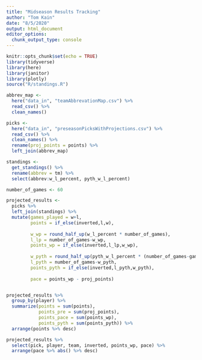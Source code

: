 ```yaml
---
title: "Midseason Results Tracking"
author: "Tom Kain"
date: "8/5/2020"
output: html_document
editor_options: 
  chunk_output_type: console
---
```


```r
knitr::opts_chunk$set(echo = TRUE)
library(tidyverse)
library(here)
library(janitor)
library(plotly)
source("R/standings.R")
```

```r

abbrev_map <-
  here("data_in", "teamAbbrevationMap.csv") %>% 
  read_csv() %>% 
  clean_names()

picks <- 
  here("data_in", "preseasonPicksWithProjections.csv") %>% 
  read_csv() %>% 
  clean_names() %>% 
  rename(proj_points = points) %>% 
  left_join(abbrev_map)

standings <- 
  get_standings() %>% 
  rename(abbrev = tm) %>% 
  select(abbrev:w_l_percent, pyth_w_l_percent)

```

```r
number_of_games <- 60

projected_results <-
  picks %>% 
  left_join(standings) %>% 
  mutate(games_played = w+l,
         points = if_else(inverted,l,w),
         
         w_wp = round_half_up(w_l_percent * number_of_games),
         l_lp = number_of_games-w_wp,
         points_wp = if_else(inverted,l_lp,w_wp),
         
         w_pyth = round_half_up(pyth_w_l_percent * (number_of_games-games_played)) + w,
         l_pyth = number_of_games-w_pyth,
         points_pyth = if_else(inverted,l_pyth,w_pyth),
                               
         pace = points_wp - proj_points)


projected_results %>% 
  group_by(player) %>% 
  summarize(points = sum(points),
            points_pre = sum(proj_points),
            points_pace = sum(points_wp),
            points_pyth = sum(points_pyth)) %>% 
  arrange(points %>% desc)

projected_results %>% 
  select(pick, player, team, inverted, points_wp, pace) %>% 
  arrange(pace %>% abs() %>% desc)
```